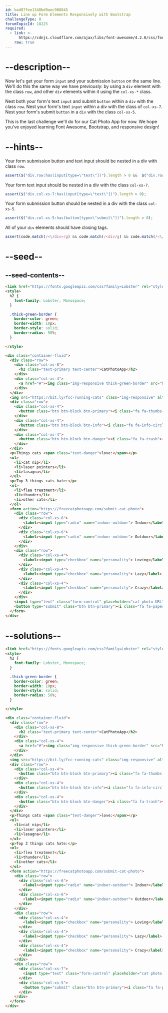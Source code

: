 ```yaml
---
id: bad87fee1348bd9aec908845
title: Line up Form Elements Responsively with Bootstrap
challengeType: 0
forumTopicId: 18225
required:
  - link: >-
      https://cdnjs.cloudflare.com/ajax/libs/font-awesome/4.2.0/css/font-awesome.css
    raw: true
---
```


# --description--

Now let's get your form `input` and your submission `button` on the same line. We'll do this the same way we have previously: by using a `div` element with the class `row`, and other `div` elements within it using the `col-xs-*` class.

Nest both your form's text `input` and submit `button` within a `div` with the class `row`. Nest your form's text `input` within a div with the class of `col-xs-7`. Nest your form's submit `button` in a `div` with the class `col-xs-5`.

This is the last challenge we'll do for our Cat Photo App for now. We hope you've enjoyed learning Font Awesome, Bootstrap, and responsive design!

# --hints--

Your form submission button and text input should be nested in a div with class `row`.

```js
assert($("div.row:has(input[type=\"text\"])").length > 0 &&  $("div.row:has(button[type=\"submit\"])").length > 0);
```

Your form text input should be nested in a div with the class `col-xs-7`.

```js
assert($("div.col-xs-7:has(input[type=\"text\"])").length > 0);
```

Your form submission button should be nested in a div with the class `col-xs-5`.

```js
assert($("div.col-xs-5:has(button[type=\"submit\"])").length > 0);
```

All of your `div` elements should have closing tags.

```js
assert(code.match(/<\/div>/g) && code.match(/<div/g) && code.match(/<\/div>/g).length === code.match(/<div/g).length);
```

# --seed--

## --seed-contents--

```html
<link href="https://fonts.googleapis.com/css?family=Lobster" rel="stylesheet" type="text/css">
<style>
  h2 {
    font-family: Lobster, Monospace;
  }

  .thick-green-border {
    border-color: green;
    border-width: 10px;
    border-style: solid;
    border-radius: 50%;
  }

</style>

<div class="container-fluid">
  <div class="row">
    <div class="col-xs-8">
      <h2 class="text-primary text-center">CatPhotoApp</h2>
    </div>
    <div class="col-xs-4">
      <a href="#"><img class="img-responsive thick-green-border" src="https://bit.ly/fcc-relaxing-cat" alt="A cute orange cat lying on its back."></a>
    </div>
  </div>
  <img src="https://bit.ly/fcc-running-cats" class="img-responsive" alt="Three kittens running towards the camera.">
  <div class="row">
    <div class="col-xs-4">
      <button class="btn btn-block btn-primary"><i class="fa fa-thumbs-up"></i> Like</button>
    </div>
    <div class="col-xs-4">
      <button class="btn btn-block btn-info"><i class="fa fa-info-circle"></i> Info</button>
    </div>
    <div class="col-xs-4">
      <button class="btn btn-block btn-danger"><i class="fa fa-trash"></i> Delete</button>
    </div>
  </div>
  <p>Things cats <span class="text-danger">love:</span></p>
  <ul>
    <li>cat nip</li>
    <li>laser pointers</li>
    <li>lasagna</li>
  </ul>
  <p>Top 3 things cats hate:</p>
  <ol>
    <li>flea treatment</li>
    <li>thunder</li>
    <li>other cats</li>
  </ol>
  <form action="https://freecatphotoapp.com/submit-cat-photo">
    <div class="row">
      <div class="col-xs-6">
        <label><input type="radio" name="indoor-outdoor"> Indoor</label>
      </div>
      <div class="col-xs-6">
        <label><input type="radio" name="indoor-outdoor"> Outdoor</label>
      </div>
    </div>
    <div class="row">
      <div class="col-xs-4">
        <label><input type="checkbox" name="personality"> Loving</label>
      </div>
      <div class="col-xs-4">
        <label><input type="checkbox" name="personality"> Lazy</label>
      </div>
      <div class="col-xs-4">
        <label><input type="checkbox" name="personality"> Crazy</label>
      </div>
    </div>
    <input type="text" class="form-control" placeholder="cat photo URL" required>
    <button type="submit" class="btn btn-primary"><i class="fa fa-paper-plane"></i> Submit</button>
  </form>
</div>
```

# --solutions--

```html
<link href="https://fonts.googleapis.com/css?family=Lobster" rel="stylesheet" type="text/css">
<style>
  h2 {
    font-family: Lobster, Monospace;
  }

  .thick-green-border {
    border-color: green;
    border-width: 10px;
    border-style: solid;
    border-radius: 50%;
  }

</style>

<div class="container-fluid">
  <div class="row">
    <div class="col-xs-8">
      <h2 class="text-primary text-center">CatPhotoApp</h2>
    </div>
    <div class="col-xs-4">
      <a href="#"><img class="img-responsive thick-green-border" src="https://bit.ly/fcc-relaxing-cat" alt="A cute orange cat lying on its back."></a>
    </div>
  </div>
  <img src="https://bit.ly/fcc-running-cats" class="img-responsive" alt="Three kittens running towards the camera.">
  <div class="row">
    <div class="col-xs-4">
      <button class="btn btn-block btn-primary"><i class="fa fa-thumbs-up"></i> Like</button>
    </div>
    <div class="col-xs-4">
      <button class="btn btn-block btn-info"><i class="fa fa-info-circle"></i> Info</button>
    </div>
    <div class="col-xs-4">
      <button class="btn btn-block btn-danger"><i class="fa fa-trash"></i> Delete</button>
    </div>
  </div>
  <p>Things cats <span class="text-danger">love:</span></p>
  <ul>
    <li>cat nip</li>
    <li>laser pointers</li>
    <li>lasagna</li>
  </ul>
  <p>Top 3 things cats hate:</p>
  <ol>
    <li>flea treatment</li>
    <li>thunder</li>
    <li>other cats</li>
  </ol>
  <form action="https://freecatphotoapp.com/submit-cat-photo">
    <div class="row">
      <div class="col-xs-6">
        <label><input type="radio" name="indoor-outdoor"> Indoor</label>
      </div>
      <div class="col-xs-6">
        <label><input type="radio" name="indoor-outdoor"> Outdoor</label>
      </div>
    </div>
    <div class="row">
      <div class="col-xs-4">
        <label><input type="checkbox" name="personality"> Loving</label>
      </div>
      <div class="col-xs-4">
        <label><input type="checkbox" name="personality"> Lazy</label>
      </div>
      <div class="col-xs-4">
        <label><input type="checkbox" name="personality"> Crazy</label>
      </div>
    </div>
    <div class="row">
      <div class="col-xs-7">
        <input type="text" class="form-control" placeholder="cat photo URL" required>
      </div>
      <div class="col-xs-5">
        <button type="submit" class="btn btn-primary"><i class="fa fa-paper-plane"></i> Submit</button>
      </div>
    </div>
  </form>
</div>
```
